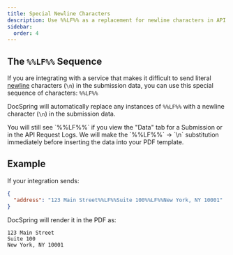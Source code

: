 ```yaml
---
title: Special Newline Characters
description: Use %%LF%% as a replacement for newline characters in API integrations
sidebar:
  order: 4
---
```



## The `%%LF%%` Sequence

If you are integrating with a service that makes it difficult to send literal [newline](https://en.wikipedia.org/wiki/Newline) characters (`\n`) in the submission data, you can use this special sequence of characters: `%%LF%%`

DocSpring will automatically replace any instances of `%%LF%%` with a newline character (`\n`) in the submission data.

<Aside type="note">
  You will still see `%%LF%%` if you view the "Data" tab for a Submission or in
  the API Request Logs. We will make the `%%LF%%` → `\n` substitution
  immediately before inserting the data into your PDF template.
</Aside>

## Example

If your integration sends:

```json
{
  "address": "123 Main Street%%LF%%Suite 100%%LF%%New York, NY 10001"
}
```

DocSpring will render it in the PDF as:

```
123 Main Street
Suite 100
New York, NY 10001
```
